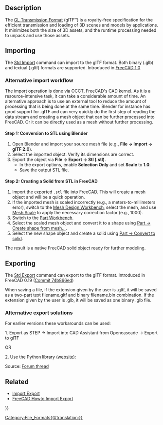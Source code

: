 <languages/>
<translate>

</translate>
{{TOCright}}
<translate>

==Description== <!--T:1-->

<!--T:2-->
The [https://www.khronos.org/gltf/ GL Transmission Format] (glTF™) is a royalty-free specification for the efficient transmission and loading of 3D scenes and models by applications. It minimizes both the size of 3D assets, and the runtime processing needed to unpack and use those assets.

==Importing== <!--T:3-->

<!--T:4-->
The [[Std_Import|Std Import]] command can import to the glTF format. Both binary (.glb) and textual (.gltf) formats are supported. Introduced in [[Release_notes_1.0#Import/Export|FreeCAD 1.0]].

===Alternative import workflow===

The import operation is done via OCCT, FreeCAD's CAD kernel. As it is a resource-intensive task, it can take a considerable amount of time. An alternative approach is to use an external tool to reduce the amount of processing that is being done at the same time. Blender for instance has good support for .glTF and can very quickly do the first step of reading the data stream and creating a mesh object that can be further processed into FreeCAD. Or it can be directly used as a mesh without further processing.

==== Step 1: Conversion to STL using Blender ====

# Open Blender and import your source mesh file (e.g., '''File -> Import -> glTF 2.0''').
# Select the imported object. Verify its dimensions are correct.
# Export the object via '''File -> Export -> Stl (.stl)'''.
#* In the export options, enable '''Selection Only''' and set '''Scale''' to '''1.0'''.
#* Save the output STL file.

==== Step 2: Creating a Solid from STL in FreeCAD ====

# Import the exported <code>.stl</code> file into FreeCAD. This will create a mesh object and will be a quick operation.
# If the imported mesh is scaled incorrectly (e.g., a meters-to-millimeters error), switch to the [[Mesh_Workbench|Mesh Design Workbench]], select the mesh, and use [[Mesh_Scale|Mesh Scale]] to apply the necessary correction factor (e.g., 1000).
# Switch to the [[Part_Workbench|Part Workbench]].
# Select the scaled mesh object and convert it to a shape using [[Part_ShapeFromMesh|Part -> Create shape from mesh...]].
# Select the new shape object and create a solid using [[Part_MakeSolid|Part -> Convert to solid]].

The result is a native FreeCAD solid object ready for further modeling.

==Exporting== <!--T:5-->

<!--T:6-->
The [[Std_Export|Std Export]] command can export to the glTF format. Introduced in FreeCAD 0.19 ([https://github.com/FreeCAD/FreeCAD/commit/74b866ed3022fd1452c534dae31a721bcc668f2f Commit 74b866ed])

When saving a file, if the extension given by the user is .gltf, it will be saved as a two-part text filename.gltf and binary filename.bin combination. If the extension given by the user is .glb, it will be saved as one binary .glb file.

===Alternative export solutions=== <!--T:7-->

<!--T:8-->
For earlier versions these workarounds can be used:

<!--T:9-->
1. Export as STEP → Import into CAD Assistant from Opencascade -> Export to glTF

<!--T:10-->
OR

<!--T:11-->
2. Use the {{incode|cqparts}} Python library ([https://github.com/cqparts/cqparts website]):
{{code|
import cqparts
cqparts.Assembly.importer('step')('myfile.stp').exporter('gltf')('myfile.gltf')
}}

<!--T:12-->
Source: [https://forum.freecadweb.org/viewtopic.php?f=8&t=31680&p=449977#p449977 Forum thread]

==Related== <!--T:13-->

<!--T:14-->
* [[Import_Export|Import Export]]
* [[FreeCAD_Howto_Import_Export|FreeCAD Howto Import Export]]


</translate>
{{Userdocnavi{{#translation:}}}}
[[Category:File_Formats{{#translation:}}]]